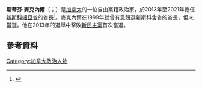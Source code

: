 {{noteTA
|1=zh-cn:新斯科舍省; zh-tw:新斯科細亞省
|2=zh-cn:诺瓦斯科舍; zh-tw:新斯科細亞
}}
{{Infobox officeholder
| honorific-prefix    = [[尊敬的|尊敬的]]
| name                = 斯蒂芬·麥克內爾
| original_name       = Stephen McNeil
| honorific-suffix    = {{postnom|country=CAN|size=100|MLA}}
| image       = Stephen McNeil 2014.jpg
| order               = 28
| office              = 诺瓦斯科舍省省长
| term_start          = 2013年10月22日
| term_end            = 2021年2月23日
| monarch            = [[伊麗莎白二世|伊麗莎白二世]]
| lieutenant_governor = {{le|約翰·詹姆斯·格蘭特}}<br>{{le|阿圖·勒布郎}}
| predecessor         = {{le|達瑞爾·多斯特|Darrell Dexter}}
| successor           = {{le|伊恩·藍金|Iain Rankin}}
| birth_date          = {{birth date and age|1964|11|10}}
| birth_place         = {{nowrap|[[加拿大|加拿大]][[新斯科細亞|新斯科細亞]][[哈里法斯|哈里法斯]]}}
}}
'''斯蒂芬·麥克內爾'''（{{lang-en|Stephen McNeil}}；{{bd|1964年|11月10日}}）是[[加拿大|加拿大]]的一位自由黨籍政治家，於2013年至2021年擔任[[新斯科細亞省|新斯科細亞省]]的省長<ref>{{cite news|title=Premier Stephen McNeil welcomes 16-member cabinet|url=http://www.cbc.ca/news/canada/nova-scotia/premier-stephen-mcneil-welcomes-16-member-cabinet-1.2158475|accessdate=October 22, 2013|publisher=CBC|date=October 22, 2013|archive-date=2016-12-27|archive-url=https://web.archive.org/web/20161227220103/http://www.cbc.ca/news/canada/nova-scotia/premier-stephen-mcneil-welcomes-16-member-cabinet-1.2158475|dead-url=no}}</ref>。麥克內爾在1999年就曾有意競選新斯科舍省的省長，但未當選。他在2013年的選舉中擊敗[[新民主黨_(加拿大)|新民主黨]]首次當選。

==參考資料==
{{reflist}}

{{DEFAULTSORT:McNeil, Stephen}}
[[Category:加拿大政治人物|Category:加拿大政治人物]]